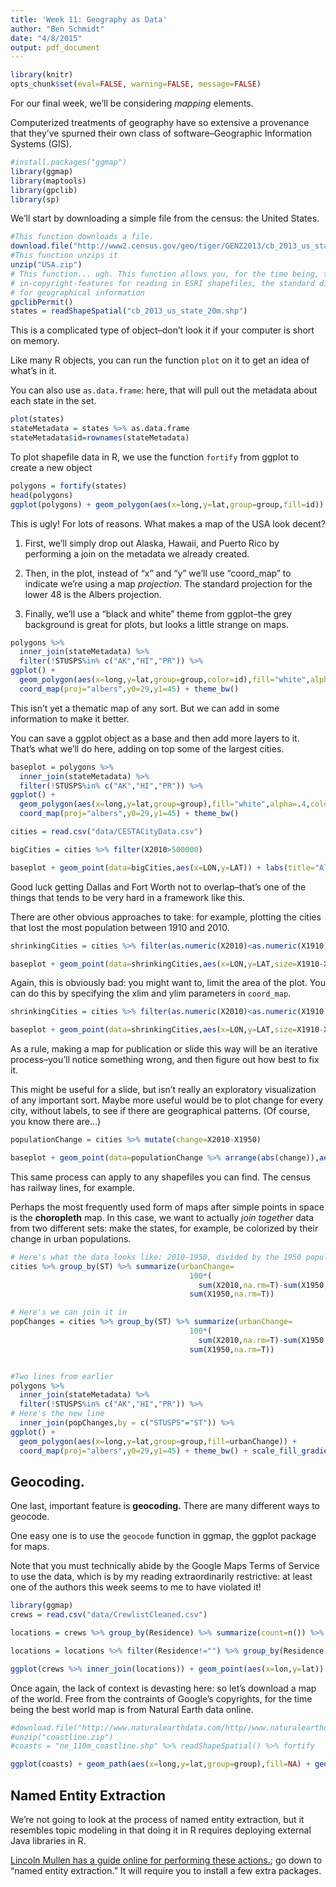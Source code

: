 ```yaml
---
title: 'Week 11: Geography as Data'
author: "Ben Schmidt"
date: "4/8/2015"
output: pdf_document
---
```



``` r

library(knitr)
opts_chunk$set(eval=FALSE, warning=FALSE, message=FALSE)

```

For our final week, we'll be considering *mapping* elements.

Computerized treatments of geography have so extensive a provenance that they've spurned their own class of software--Geographic Information Systems (GIS).

```r
#install.packages("ggmap")
library(ggmap)
library(maptools)
library(gpclib)
library(sp)
```

We'll start by downloading a simple file from the census: the United States.

```r

#This function downloads a file.
download.file("http://www2.census.gov/geo/tiger/GENZ2013/cb_2013_us_state_20m.zip","USA.zip")
#This function unzips it
unzip("USA.zip")
# This function... ugh. This function allows you, for the time being, to use certain
# in-copyright-features for reading in ESRI shapefiles, the standard distribution format
# for geographical information
gpclibPermit()
states = readShapeSpatial("cb_2013_us_state_20m.shp")
```

This is a complicated type of object--don't look it if your computer is short on memory.

Like many R objects, you can run the function `plot` on it to get an idea of what's in it.

You can also use `as.data.frame`: here, that will pull out the metadata about each state in the set.

```r
plot(states)
stateMetadata = states %>% as.data.frame
stateMetadata$id=rownames(stateMetadata)
```

To plot shapefile data in R, we use the function `fortify` from ggplot to create a new object

``` r
polygons = fortify(states)
head(polygons)
ggplot(polygons) + geom_polygon(aes(x=long,y=lat,group=group,fill=id))
```


This is ugly! For lots of reasons. What makes a map of the USA look decent? 

1. First, we'll simply drop out Alaska, Hawaii, and Puerto Rico by performing a join on the metadata we already created.

2. Then, in the plot, instead of "x" and "y" we'll use "coord_map" to indicate we're using a map *projection*. The standard projection for the lower 48 is the Albers projection.

3. Finally, we'll use a "black and white" theme from ggplot--the grey background is great for plots, but looks a little strange on maps.

``` r
polygons %>% 
  inner_join(stateMetadata) %>% 
  filter(!STUSPS%in% c("AK","HI","PR")) %>%
ggplot() + 
  geom_polygon(aes(x=long,y=lat,group=group,color=id),fill="white",alpha=.4) + 
  coord_map(proj="albers",y0=29,y1=45) + theme_bw()
```

This isn't yet a thematic map of any sort. But we can add in some information to make it better.

You can save a ggplot object as a base and then add more layers to it. That's what we'll do here, adding on top some of the largest cities.

``` r
baseplot = polygons %>% 
  inner_join(stateMetadata) %>% 
  filter(!STUSPS%in% c("AK","HI","PR")) %>%
ggplot() + 
  geom_polygon(aes(x=long,y=lat,group=group),fill="white",alpha=.4,color="grey") + 
  coord_map(proj="albers",y0=29,y1=45) + theme_bw()

cities = read.csv("data/CESTACityData.csv")

bigCities = cities %>% filter(X2010>500000)

baseplot + geom_point(data=bigCities,aes(x=LON,y=LAT)) + labs(title="All cities over 500,000 people") + geom_text(data=bigCities,aes(x=LON,y=LAT,label=CityST),hjust =0,vjust=0.02)
```

Good luck getting Dallas and Fort Worth not to overlap--that's one of the things that tends to be very hard in a framework like this.


There are other obvious approaches to take: for example, plotting the cities that lost the most population between 1910 and 2010.

``` r

shrinkingCities = cities %>% filter(as.numeric(X2010)<as.numeric(X1910)) %>% ungroup %>% arrange(X2010-X1910)%>% head(12)

baseplot + geom_point(data=shrinkingCities,aes(x=LON,y=LAT,size=X1910-X2010)) + labs(title="The twelve cities that lost the most population between 1910 and 2010") +   geom_text(data=shrinkingCities,aes(x=LON,y=LAT,label=CityST),hjust =0,vjust=0.02) + scale_size_continuous(trans="sqrt")

```

Again, this is obviously bad: you might want to, limit the area of the plot. You can do this by specifying the xlim and ylim parameters in `coord_map`.

``` r

shrinkingCities = cities %>% filter(as.numeric(X2010)<as.numeric(X1910)) %>% ungroup %>% arrange(X2010-X1910)%>% head(12)

baseplot + geom_point(data=shrinkingCities,aes(x=LON,y=LAT,size=X1910-X2010)) + labs(title="The twelve cities that lost the most population between 1910 and 2010") +   geom_text(data=shrinkingCities,aes(x=LON,y=LAT,label=CityST),hjust = 0,vjust=0.02) + scale_size_continuous("net population loss",trans="sqrt") + coord_map(xlim=c(-91,-64),ylim=c(37,45))
```
 
As a rule, making a map for publication or slide this way will be an iterative process--you'll notice something wrong, and then figure out how best to fix it.

This might be useful for a slide, but isn't really an exploratory visualization of any important sort. Maybe more useful would be to plot change for every city, without labels, to see if there are geographical patterns. (Of course, you know there are...)

``` r

populationChange = cities %>% mutate(change=X2010-X1950) 

baseplot + geom_point(data=populationChange %>% arrange(abs(change)),aes(x=LON,y=LAT,color=change>0,size=abs(change)),alpha=.33) + labs(title="Population Changes, 1950-2010") +scale_size_continuous("net population change",trans="sqrt") + coord_map(xlim=c(-129,-64),ylim=c(25,50),proj="albers",y0=29,y1=45) + scale_color_discrete("Increasing?")
```



This same process can apply to any shapefiles you can find. The census has railway lines, for example.

Perhaps the most frequently used form of maps after simple points in space is the **choropleth** map. In this case, we want to actually *join together* data from two different sets: make the states, for example, be colorized by their change in urban populations.


``` r
# Here's what the data looks like: 2010-1950, divided by the 1950 population. And then multiplied by 100.
cities %>% group_by(ST) %>% summarize(urbanChange=
                                        100*(
                                          sum(X2010,na.rm=T)-sum(X1950,na.rm=T))/
                                        sum(X1950,na.rm=T))

# Here's we can join it in
popChanges = cities %>% group_by(ST) %>% summarize(urbanChange=
                                        100*(
                                          sum(X2010,na.rm=T)-sum(X1950,na.rm=T))/
                                        sum(X1950,na.rm=T))


#Two lines from earlier
polygons %>% 
  inner_join(stateMetadata) %>% 
  filter(!STUSPS%in% c("AK","HI","PR")) %>%
# Here's the new line
  inner_join(popChanges,by = c("STUSPS"="ST")) %>%
ggplot() + 
  geom_polygon(aes(x=long,y=lat,group=group,fill=urbanChange)) + 
  coord_map(proj="albers",y0=29,y1=45) + theme_bw() + scale_fill_gradientn(colours=c("red","white","blue"),values=c(min(popChanges$urbanChange,na.rm=T),0,max(popChanges$urbanChange,na.rm=T)))
```

## Geocoding.

One last, important feature is **geocoding.**
There are many different ways to geocode.

One easy one is to use the `geocode` function in ggmap, the ggplot package for maps.

Note that you must technically abide by the Google Maps Terms of Service to use the data, which is by my reading extraordinarily restrictive: at least one of the authors this week seems to me to have violated it!

```r
library(ggmap)
crews = read.csv("data/CrewlistCleaned.csv")

locations = crews %>% group_by(Residence) %>% summarize(count=n()) %>% arrange(-count) %>% head(30)

locations = locations %>% filter(Residence!="") %>% group_by(Residence,count) %>% do(.$Residence %>% as.character %>% geocode)

ggplot(crews %>% inner_join(locations)) + geom_point(aes(x=lon,y=lat))

```

Once again, the lack of context is devasting here: so let's download a map of the world. Free from the contraints of Google's copyrights, for the time being the best world map is from Natural Earth data online.

``` r
#download.file("http://www.naturalearthdata.com/http//www.naturalearthdata.com/download/110m/physical/ne_110m_coastline.zip",destfile = "coastline.zip")
#unzip("coastline.zip")
#coasts = "ne_110m_coastline.shp" %>% readShapeSpatial() %>% fortify

ggplot(coasts) + geom_path(aes(x=long,y=lat,group=group),fill=NA) + geom_point(data = locations, aes(x=lon,y=lat,size=count),color="red") + geom_text(data = locations, aes(x=lon,y=lat,label=Residence),color="red")

```

## Named Entity Extraction

We're not going to look at the process of named entity extraction, but it resembles topic modeling in that doing it in R requires deploying external Java libraries in R. 

[Lincoln Mullen has a guide online for performing these actions.](https://rpubs.com/lmullen/nlp-chapter); go down to "named entity extraction." It will require you to install a few extra packages.
